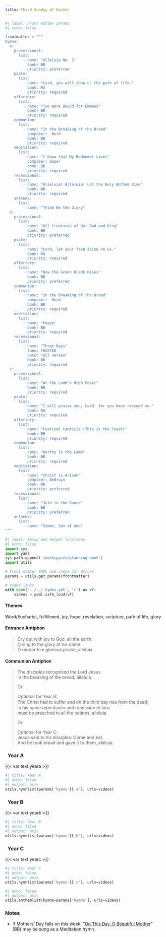 ```yaml
---
title: Third Sunday of Easter
---
```


```python
#| label: Front matter params
#| echo: false

frontmatter = """
hymns:
  a:
    processional:
      list:
        - name: "Alleluia No. 1"
          book: BB
          priority: preferred
    psalm:
      list:
        - name: "Lord, you will show us the path of life."
          book: RA
          priority: required
    offertory:
      list:
        - name: "Two Were Bound for Emmaus"
          book: BB
          priority: required
    communion:
      list:
        - name: "In the Breaking of the Bread"
          composer:  Hurd
          book: BB
          priority: required
    meditation:
      list:
        - name: "I Know that My Redeemer Lives"
          composer: Soper
          book: BB
          priority: required
    recessional:
      list:
        - name: "Alleluia! Alleluia! Let the Holy Anthem Rise"
          book: BB
          priority: required
    anthems:
      list:
        - name: "Thine Be the Glory"
  b:
    processional:
      list:
        - name: "All Creatures of Our God and King"
          book: BB
          priority: preferred
    psalm:
      list:
        - name: "Lord, let your face shine on us."
          book: RA
          priority: required
    offertory:
      list:
        - name: "Now the Green Blade Rises"
          book: BB
          priority: preferred
    communion:
      list:
        - name: "In the Breaking of the Bread"
          composer:  Hurd
          book: BB
          priority: required
    meditation:
      list:
        - name: "Peace"
          book: BB
          priority: required
    recessional:
      list:
        - name: "Three Days"
          tune: THAXTED
          note: "all verses"
          book: BB
          priority: required
  c:
    processional:
      list:
        - name: "At the Lamb's High Feast"
          book: BB
          priority: required
    psalm:
      list:
        - name: "I will praise you, Lord, for you have rescued me."
          book: RA
          priority: required
    offertory:
      list:
        - name: "Festival Canticle (This is the Feast)"
          book: BB
          priority: required
    communion:
      list:
        - name: "Worthy Is the Lamb"
          book: BB
          priority: required
    meditation:
      list:
        - name: "Christ is Arisen"
          composer: DeBruyn
          book: BB
          priority: preferred
    recessional:
      list:
        - name: "Join in the Dance"
          book: BB
          priority: preferred
    anthems:
      list:
        - name: "Simon, Son of God"
"""
```

```python
#| label: Setup and helper functions
#| echo: false
import sys
import yaml
sys.path.append('/workspaces/planning-book')
import utils

# Front matter YAML and check for errors
params = utils.get_params(frontmatter)

# Video links
with open('../../_hymns.yml', 'r') as vf:
    videos = yaml.safe_load(vf)
```

:::  {.red}
#### **Themes**
:::

Word/Eucharist, fulfillment, joy, hope, revelation, scripture, path of life, glory

:::  {.red}
#### **Entrance Antiphon**
:::

> Cry out with joy to God, all the earth;  
> O sing to the glory of his name.  
> O render him glorious praise, alleluia.

:::  {.red}
#### **Communion Antiphon**
:::

> The disciples recognized the Lord Jesus  
> in the breaking of the bread, alleluia.
>  
> [Or:]{.red}  
>   
> [Optional for Year B:]{.red}  
> The Christ had to suﬀer and on the third day rise from the dead;  
> in his name repentance and remission of sins  
> must be preached to all the nations, alleluia.  
>  
> [Or:]{.red}  
>  
> [Optional for Year C:]{.red}  
> Jesus said to his disciples: Come and eat.  
> And he took bread and gave it to them, alleluia.

::: {.titlered}
### &nbsp; Year A
:::
{{< var text.yeara >}}

```python
#| title: Year A
#| echo: false
#| output: asis
utils.hymnlist(params['hymns']['a'], urls=videos)
```

::: {.titlered}
### &nbsp; Year B
:::
{{< var text.yearb >}}

```python
#| title: Year B
#| echo: false
#| output: asis
utils.hymnlist(params['hymns']['b'], urls=videos)
```

::: {.titlered}
### &nbsp; Year C
:::
{{< var text.yearc >}}

```python
#| title: Year C
#| echo: false
#| output: asis
utils.hymnlist(params['hymns']['c'], urls=videos)
```


```python
#| echo: false
#| output: asis
utils.anthemlist(hymns=params['hymns'], urls=videos)
```

::: {.red}
### Notes
:::

* If Mothers' Day falls on this week, “[On This Day, O Beautiful Mother](https://www.youtube.com/watch?v=Sn5sz5D67BY)” (BB) may be sung as a Meditation hymn.

